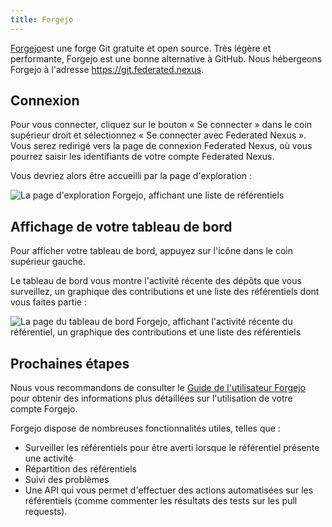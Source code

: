 ```yaml
---
title: Forgejo
---
```


[Forgejo](https://forgejo.org)est une forge Git gratuite et open source. Très légère et performante, Forgejo est une bonne alternative à GitHub. Nous hébergeons Forgejo à l'adresse https://git.federated.nexus.

## Connexion

Pour vous connecter, cliquez sur le bouton « Se connecter » dans le coin supérieur droit et sélectionnez « Se connecter avec Federated Nexus ». Vous serez redirigé vers la page de connexion Federated Nexus, où vous pourrez saisir les identifiants de votre compte Federated Nexus.

Vous devriez alors être accueilli par la page d'exploration :

![La page d'exploration Forgejo, affichant une liste de référentiels](../../../../images/forgejo/explore.png)

## Affichage de votre tableau de bord

Pour afficher votre tableau de bord, appuyez sur l'icône dans le coin supérieur gauche.

Le tableau de bord vous montre l'activité récente des dépôts que vous surveillez, un graphique des contributions et une liste des référentiels dont vous faites partie :

![La page du tableau de bord Forgejo, affichant l'activité récente du référentiel, un graphique des contributions et une liste des référentiels](../../../../images/forgejo/dashboard.png)

## Prochaines étapes

Nous vous recommandons de consulter le [Guide de l'utilisateur Forgejo](https://forgejo.org/docs/v12.0/user/) pour obtenir des informations plus détaillées sur l'utilisation de votre compte Forgejo.

Forgejo dispose de nombreuses fonctionnalités utiles, telles que :

- Surveiller les référentiels pour être averti lorsque le référentiel présente une activité
- Répartition des référentiels
- Suivi des problèmes
- Une API qui vous permet d'effectuer des actions automatisées sur les référentiels (comme commenter les résultats des tests sur les pull requests).
